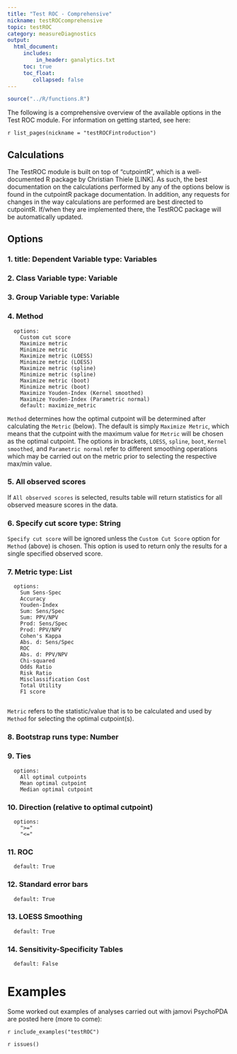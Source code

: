```yaml
---
title: "Test ROC - Comprehensive"
nickname: testROCcomprehensive
topic: testROC
category: measureDiagnostics
output: 
  html_document:
     includes:
         in_header: ganalytics.txt
     toc: true
     toc_float:
        collapsed: false
---
```


```r
source("../R/functions.R")
```

The following is a comprehensive overview of the available options in the Test ROC module. For information on getting started, see here:

`r list_pages(nickname = "testROCFintroduction")`

## Calculations

The TestROC module is built on top of "cutpointR", which is a well-documented R package by Christian Thiele [LINK]. As such, the best documentation on the calculations performed by any of the options below is found in the cutpointR package documentation. In addition, any requests for changes in the way calculations are performed are best directed to cutpointR. If/when they are implemented there, the TestROC package will be automatically updated.

## Options

### 1. title: Dependent Variable      type: Variables


### 2. Class Variable      type: Variable


### 3. Group Variable      type: Variable

### 4. Method
      options: 
        Custom cut score
        Maximize metric
        Minimize metric
        Maximize metric (LOESS)
        Minimize metric (LOESS)
        Maximize metric (spline)
        Minimize metric (spline)
        Maximize metric (boot)
        Minimize metric (boot)
        Maximize Youden-Index (Kernel smoothed)
        Maximize Youden-Index (Parametric normal)
        default: maximize_metric

`Method` determines how the optimal cutpoint will be determined after calculating the `Metric` (below). The default is simply `Maximize Metric`, which means that the cutpoint with the maximum value for `Metric` will be chosen as the optimal cutpoint. The options in brackets, `LOESS`, `spline`, `boot`, `Kernel smoothed`, and `Parametric normal` refer to different smoothing operations which may be carried out on the metric prior to selecting the respective max/min value.

### 5. All observed scores

If `All observed scores` is selected, results table will return statistics for all observed measure scores in the data.
      
### 6. Specify cut score      type: String

`Specify cut score` will be ignored unless the `Custom Cut Score` option for `Method` (above) is chosen. This option is used to return only the results for a single specified observed score.

### 7. Metric      type: List
      options:
        Sum Sens-Spec
        Accuracy
        Youden-Index
        Sum: Sens/Spec
        Sum: PPV/NPV
        Prod: Sens/Spec
        Prod: PPV/NPV
        Cohen's Kappa
        Abs. d: Sens/Spec
        ROC
        Abs. d: PPV/NPV
        Chi-squared
        Odds Ratio
        Risk Ratio
        Misclassification Cost
        Total Utility
        F1 score
        
`Metric` refers to the statistic/value that is to be calculated and used by `Method` for selecting the optimal cutpoint(s).

### 8. Bootstrap runs      type: Number

### 9. Ties
      options:
        All optimal cutpoints
        Mean optimal cutpoint
        Median optimal cutpoint

### 10. Direction (relative to optimal cutpoint)
      options:
        ">="
        "<="

### 11. ROC
      default: True

### 12. Standard error bars
      default: True

### 13. LOESS Smoothing
      default: True

### 14. Sensitivity-Specificity Tables
      default: False

# Examples

Some worked out examples of analyses carried out with jamovi PsychoPDA are posted here (more to come):

`r include_examples("testROC")`

`r issues()`